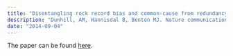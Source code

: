 ```yaml
---
title: "Disentangling rock record bias and common-cause from redundancy in the British fossil record"
description: "Dunhill, AM, Hannisdal B, Benton MJ. Nature communications. 2014 Sep 4;5."
date: "2014-09-04"
---
```


The paper can be found <a href="https://www.nature.com/articles/ncomms5818">here</a>.